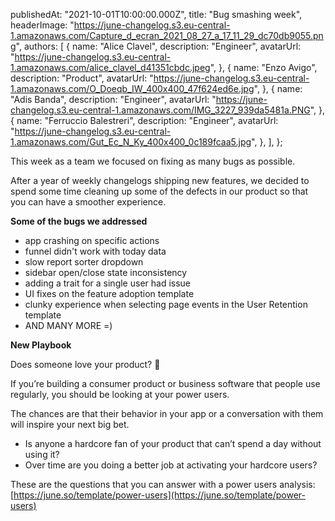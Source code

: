 
  publishedAt: "2021-10-01T10:00:00.000Z",
  title: "Bug smashing week",
  headerImage:
    "https://june-changelog.s3.eu-central-1.amazonaws.com/Capture_d_ecran_2021_08_27_a_17_11_29_dc70db9055.png",
  authors: [
    {
      name: "Alice Clavel",
      description: "Engineer",
      avatarUrl:
        "https://june-changelog.s3.eu-central-1.amazonaws.com/alice_clavel_d41351cbdc.jpeg",
    },
    {
      name: "Enzo Avigo",
      description: "Product",
      avatarUrl:
        "https://june-changelog.s3.eu-central-1.amazonaws.com/O_Doeqb_IW_400x400_47f624ed6e.jpg",
    },
    {
      name: "Adis Banda",
      description: "Engineer",
      avatarUrl:
        "https://june-changelog.s3.eu-central-1.amazonaws.com/IMG_3227_939da5481a.PNG",
    },
    {
      name: "Ferruccio Balestreri",
      description: "Engineer",
      avatarUrl:
        "https://june-changelog.s3.eu-central-1.amazonaws.com/Gut_Ec_N_Ky_400x400_0c189fcaa5.jpg",
    },
  ],
};

This week as a team we focused on fixing as many bugs as possible.

After a year of weekly changelogs shipping new features, we decided to spend some time cleaning up some of the defects in our product so that you can have a smoother experience.

**Some of the bugs we addressed**

- app crashing on specific actions
- funnel didn't work with today data
- slow report sorter dropdown
- sidebar open/close state inconsistency
- adding a trait for a single user had issue
- UI fixes on the feature adoption template
- clunky experience when selecting page events in the User Retention template
- AND MANY MORE =)

**New Playbook**

Does someone love your product? 💜

If you’re building a consumer product or business software that people use regularly, you should be looking at your power users.

The chances are that their behavior in your app or a conversation with them will inspire your next big bet.

- Is anyone a hardcore fan of your product that can’t spend a day without using it?
- Over time are you doing a better job at activating your hardcore users?

These are the questions that you can answer with a power users analysis:
[https://june.so/template/power-users](https://june.so/template/power-users)

